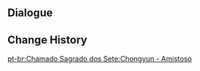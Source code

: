 {{Genius Invokation TCG Stage
|title        = Chongyun: Friendly
|type         = Friendly Fracas
|group        = Invitation Board
|character    = Chongyun
|requirement  = 1
|introduction = "I've only just read the rules for this card, but I think it should do fine with the right deck..."<br>Hint: Chongyun's deck specializes in enhancing his Normal Attack effects in various ways before unleashing these devastating attacks on you.
|objective_1  = Achieve victory
|reward_1     = Chongyun*1
|objective_2  = Achieve victory within 6 Rounds
|reward_2     = Steady Breathing*1
|objective_3  = Win with less than 2 characters defeated
|reward_3     = Steady Breathing*1
|lineup       = Chongyun;Razor;Noelle
|action       = Steady Breathing;Broken Rime's Echo;Sacrificial Greatsword;White Iron Greatsword;Wolf's Gravestone;Wagner;Instructor's Cap;Parametric Transformer;Ellin;Jueyun Guoba;Northern Smoked Chicken;Minty Meat Rolls;Adventurer's Bandana;Strategize;Starsigns;Steady Breathing;Broken Rime's Echo;Sacrificial Greatsword;White Iron Greatsword;Wolf's Gravestone;Wagner;Instructor's Cap;Parametric Transformer;Ellin;Jueyun Guoba;Northern Smoked Chicken;Minty Meat Rolls;Adventurer's Bandana;Strategize;Starsigns
}}

==Dialogue==
{{Transclude|Genius Invokation TCG/Stage/Chongyun|Friendly Fracas}}

==Change History==
{{Change History|3.3}}

[[pt-br:Chamado Sagrado dos Sete:Chongyun - Amistoso]]